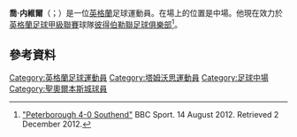 '''喬·内維爾'''（{{lang-en|Joe Newell}}；{{bd|1993年|3月15日}}）是一位[[英格蘭|英格蘭]]足球運動員。在場上的位置是中場。他現在效力於[[英格蘭足球甲級聯賽|英格蘭足球甲級聯賽]]球隊[[彼得伯勒聯足球俱樂部|彼得伯勒聯足球俱樂部]]<ref>[http://www.bbc.co.uk/sport/0/football/19159760 "Peterborough 4-0 Southend"] {{Wayback|url=http://www.bbc.co.uk/sport/0/football/19159760 |date=20120926120502 }} BBC Sport. 14 August 2012. Retrieved 2 December 2012.</ref>。
==參考資料==
{{Reflist}}

{{DEFAULTSORT:Newell, Joe}}
[[Category:英格蘭足球運動員|Category:英格蘭足球運動員]]
[[Category:塔姆沃思運動員|Category:塔姆沃思運動員]]
[[Category:足球中場|Category:足球中場]]
[[Category:聖奧爾本斯城球員|Category:聖奧爾本斯城球員]]
{{Sport-bio-stub}}